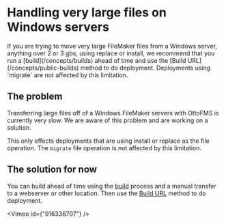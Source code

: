 
# Handling very large files on Windows servers

<Callout type="warning">
  If you are trying to move very large FileMaker files from a Windows server,
  anything over 2 or 3 gbs, using replace or install, we recommend that you run
  a [build](/concepts/builds) ahead of time and use the [Build
  URL](/concepts/public-builds) method to do deployment.
</Callout>

<Callout type="info">
  Deployments using `migrate` are not affected by this limitation.
</Callout>

## The problem

Transferring large files off of a Windows FileMaker servers with OttoFMS is currently very slow. We are aware of this problem and are working on a solution.

This only effects deployments that are using install or replace as the file operation. The `migrate` file operation is not affected by this limitation.

## The solution for now

You can build ahead of time using the [build](/concepts/builds) process and a manual transfer to a webserver or other location. Then use the [Build URL](/concepts/public-builds) method to do deployment.

<Vimeo id={"916336707"} />
